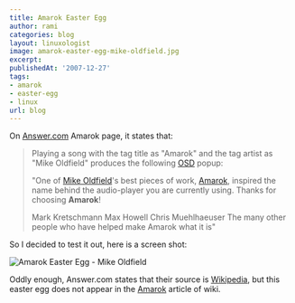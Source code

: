 ```yaml
---
title: Amarok Easter Egg
author: rami
categories: blog
layout: linuxologist
image: amarok-easter-egg-mike-oldfield.jpg
excerpt:
publishedAt: '2007-12-27'
tags:
- amarok
- easter-egg
- linux
url: blog
---
```


On [Answer.com](http://www.answers.com/topic/amarok-audio "Answer.com") Amarok page, it states that:

> Playing a song with the tag title as "Amarok" and the tag artist as "Mike Oldfield" produces the following [OSD](http://en.wikipedia.org/wiki/On-screen_display "OSD") popup:
>
> "One of [Mike Oldfield](http://en.wikipedia.org/wiki/Mike_Oldfield "Mike Oldfield")'s best pieces of work, [Amarok](http://en.wikipedia.org/wiki/Amarok_%28software%29 "Amarok"), inspired the name behind the audio-player you are currently using. Thanks for choosing **Amarok**!
> 
> Mark Kretschmann
> Max Howell
> Chris Muehlhaeuser
> The many other people who have helped make Amarok what it is"

So I decided to test it out, here is a screen shot:

![Amarok Easter Egg - Mike Oldfield](/assets/images/content/blog/amarok-easter-egg-mike-oldfield.jpg)

Oddly enough, Answer.com states that their source is [Wikipedia](http://www.wikipedia.com "Wikipedia"), but this easter egg does not appear in the [Amarok](http://en.wikipedia.org/wiki/Amarok_%28software%29 "Amarok") article of wiki.

